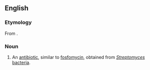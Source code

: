 ==English==
{{wikipedia}}

===Etymology===
From {{af|en|fos-|amido|alt2=(a)mido|-mycin|t1=phosphorous derivative|t3=antibiotic}}.

===Noun===
{{en-noun|-}}

# {{lb|en|pharmaceutical drug}} An [[antibiotic]], similar to [[fosfomycin]], obtained from ''[[Streptomyces]]'' [[bacteria]].